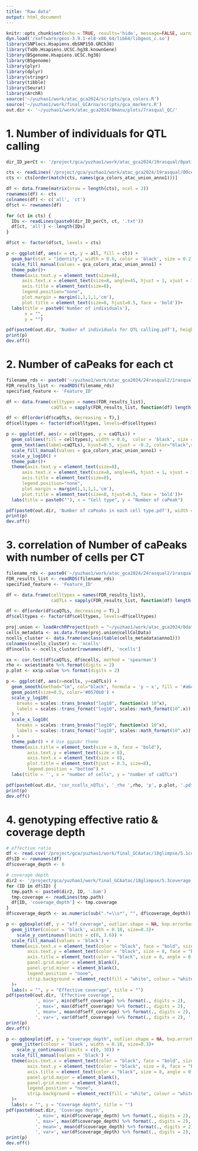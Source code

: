 ```yaml
---
title: "Raw data"
output: html_document
---
```


```r
knitr::opts_chunk$set(echo = TRUE, results='hide', message=FALSE, warning=FALSE, fig.height = 7, fig.width = 7)
dyn.load('/software/geos-3.9.1-el8-x86_64/lib64/libgeos_c.so')
library(SNPlocs.Hsapiens.dbSNP150.GRCh38) 
library(TxDb.Hsapiens.UCSC.hg38.knownGene)
library(BSgenome.Hsapiens.UCSC.hg38)     
library(BSgenome)
library(plyr)
library(dplyr)
library(stringr)
library(tibble)
library(Seurat)
library(ArchR)
source('~/yuzhao1/work/atac_gca2024/scripts/gca_colors.R')
source('~/yuzhao1/work/final_GCArna/scripts/gca_markers.R')
out.dir <- '~/yuzhao1/work/atac_gca2024/0manu/plots/7rasqual_QC/'
```


# 1. Number of individuals for QTL calling

```r
dir_ID_perCt <- '/project/gca/yuzhao1/work/atac_gca2024/19rasqual/0patientID_perCelltype/'
```

```r
cts <- readLines('/project/gca/yuzhao1/work/atac_gca2024/19rasqual/00celltypes_filtered.txt')
cts <- cts[order(match(cts, names(gca_colors_atac_union_anno1)))]

df <- data.frame(matrix(nrow = length(cts), ncol = 2))
rownames(df) <- cts
colnames(df) <- c('all', 'ct')
df$ct <- rownames(df)

for (ct in cts) {
  IDs <- readLines(paste0(dir_ID_perCt, ct, '.txt'))
  df[ct, 'all'] <- length(IDs)
}

df$ct <- factor(df$ct, levels = cts)
```

```r
p <- ggplot(df, aes(x = ct, y = all, fill = ct)) +
  geom_bar(stat = "identity", width = 0.6, color = 'black', size = 0.2) +
  scale_fill_manual(values = gca_colors_atac_union_anno1) + 
  theme_pubr()+
  theme(axis.text.y = element_text(size=8),
  	  axis.text.x = element_text(size=8, angle=45, hjust = 1, vjust = 1),
  	  axis.title = element_text(size=8),
  	  legend.position="none",
  	  plot.margin = margin(1,1,1,1,'cm'),
  	  plot.title = element_text(size=8, hjust=0.5, face = 'bold'))+
  labs(title = paste0('Number of individuals'),
       x = "",
       y = "")

pdf(paste0(out.dir, 'Number of individuals for QTL calling.pdf'), height = 4, width = 4.5)
print(p)
dev.off()
```


# 2. Number of caPeaks for each ct

```r
filename_rds <- paste0('~/yuzhao1/work/atac_gca2024/24rasqual2/1rasqual_results/FDR_results_list.rds')
FDR_results_list <- readRDS(filename_rds)
specified_feature <- 'Feature_ID'
```

```r
df <- data.frame(celltypes = names(FDR_results_list), 
                 caQTLs = sapply(FDR_results_list, function(df) length(unique(df[[specified_feature]]))))

df <- df[order(df$caQTLs, decreasing = T),]
df$celltypes <- factor(df$celltypes, levels=df$celltypes)

p <- ggplot(df, aes(x = celltypes, y = caQTLs)) +
  geom_col(aes(fill = celltypes), width = 0.6,  color = 'black', size = 0.2) +
  geom_text(aes(label=caQTLs), hjust=0.5, vjust = -0.2, color="black",size=2.5, fontface = 'bold')+
  scale_fill_manual(values = gca_colors_atac_union_anno1) + 
  scale_y_log10() +
  theme_pubr()+
  theme(axis.text.y = element_text(size=8),
  	  axis.text.x = element_text(size=8, angle=45, hjust = 1, vjust = 1),
  	  axis.title = element_text(size=8),
  	  legend.position="none",
  	  plot.margin = margin(1,1,1,1,'cm'),
  	  plot.title = element_text(size=8, hjust=0.5, face = 'bold'))+
  labs(title = paste0(""), x = "Cell type", y = "Number of caPeak")

pdf(paste0(out.dir, 'Number of caPeaks in each cell type.pdf'), width = 8, height = 4, pointsize = 1)
print(p)
dev.off()

```


# 3. correlation of Number of caPeaks with number of cells per CT

```r
filename_rds <- paste0('~/yuzhao1/work/atac_gca2024/24rasqual2/1rasqual_results/FDR_results_list.rds')
FDR_results_list <- readRDS(filename_rds)
specified_feature <- 'Feature_ID'
```

```r
df <- data.frame(celltypes = names(FDR_results_list), 
                 caQTLs = sapply(FDR_results_list, function(df) length(unique(df[[specified_feature]]))))

df <- df[order(df$caQTLs, decreasing = T),]
df$celltypes <- factor(df$celltypes, levels=df$celltypes)
```

```r
proj.union <- loadArchRProject(path = "~/yuzhao1/work/atac_gca2024/0dataset/5kmin_6TSS_DoubletRatio2_filtered1/")
cells_metadata <- as.data.frame(proj.union@cellColData)
ncells_cluster <- data.frame(unclass(table(cells_metadata$anno1)))
colnames(ncells_cluster) <- 'ncells'
df$ncells <- ncells_cluster[rownames(df), 'ncells']
```

```r
xx <- cor.test(df$caQTLs, df$ncells, method = 'spearman')
rho <- xx$estimate %>% format(digits = 2)
p.plot <- xx$p.value %>% format(digits = 2)
```

```r
p <- ggplot(df, aes(x=ncells, y=caQTLs)) + 
  geom_smooth(method="lm", col="black", formula = 'y ~ x', fill = '#a6cee3', size=0.5) + 
  geom_point(size=0.5, color='#0570b0') + 
  scale_y_log10(
    breaks = scales::trans_breaks("log10", function(x) 10^x),
    labels = scales::trans_format("log10", scales::math_format(10^.x))
  ) +
  scale_x_log10(
    breaks = scales::trans_breaks("log10", function(x) 10^x),
    labels = scales::trans_format("log10", scales::math_format(10^.x))
  ) +
  theme_pubr() + # Use ggpubr theme
  theme(axis.title = element_text(size = 8, face = 'bold'),
        axis.text.y = element_text(size = 8),
        axis.text.x = element_text(size = 8),
        plot.title = element_text(hjust = 0.5, size=8),
        legend.position = "bottom") +
  labs(title = '', x = "number of cells", y = "number of caQTLs")

pdf(paste0(out.dir, 'cor_ncells_nQTLs', '_rho ',rho, 'p', p.plot, '.pdf'), height = 3, width = 3)
print(p)
dev.off()
```

# 4. genotyping effective ratio & coverage depth

```r
# effective ratio
df <- read.csv('/project/gca/yuzhao1/work/final_GCAatac/18glimpse/5.1coverage_breadth/00summary_patient_bam.csv', row.names = 1)
df$ID <- rownames(df)
df$coverage_depth <- 0 

# coverage depth
dir2 <- '/project/gca/yuzhao1/work/final_GCAatac/18glimpse/5.3coverage_depth/'
for (ID in df$ID) {
  tmp.path <- paste0(dir2, ID, '.bam')
  tmp.coverage <- readLines(tmp.path)
  df[ID, 'coverage_depth'] <- tmp.coverage
}
df$coverage_depth <- as.numeric(sub(".*=\\s*", "", df$coverage_depth))

```

```r
p <- ggboxplot(df, y = "eff_coverage", outlier.shape = NA, bxp.errorbar=T, bxp.errorbar.width = 0.2, fill = '#fee391') +
  geom_jitter(colour = 'black', width = 0.18, size=0.3)+
    scale_y_continuous(limits = c(0, 3.6)) +
  scale_fill_manual(values = 'black') +
  theme(axis.text.x = element_text(color = "black", face = "bold", size = 8,),
        axis.text.y = element_text(color = "black", size = 8, face = "bold"),
        axis.title = element_text(color = "black", size = 8, angle = 0, face = "bold"),
        panel.grid.major = element_blank(),
        panel.grid.minor = element_blank(),      
        legend.position = "none",
        strip.background = element_rect(fill = "white", colour = "white")
  )+
  labs(x = "", y = "Effective coverage", title = "")
pdf(paste0(out.dir, 'Effective coverage', 
           ', min=', min(df$eff_coverage) %>% format(., digits = 2), 
           ', max=', max(df$eff_coverage) %>% format(., digits = 2),
           ', mean=', mean(df$eff_coverage) %>% format(., digits = 2),
           ', var=', var(df$eff_coverage) %>% format(., digits = 2), '.pdf'), width = 1.5, height = 4, pointsize = 1)
print(p)
dev.off()
```

```r
p <- ggboxplot(df, y = "coverage_depth", outlier.shape = NA, bxp.errorbar=T, bxp.errorbar.width = 0.2, fill = '#fee391') +
  geom_jitter(colour = 'black', width = 0.18, size=0.3)+
    scale_y_continuous(limits = c(0, 30)) +
  scale_fill_manual(values = 'black') +
  theme(axis.text.x = element_text(color = "black", face = "bold", size = 8,),
        axis.text.y = element_text(color = "black", size = 8, face = "bold"),
        axis.title = element_text(color = "black", size = 8, angle = 0, face = "bold"),
        panel.grid.major = element_blank(),
        panel.grid.minor = element_blank(),      
        legend.position = "none",
        strip.background = element_rect(fill = "white", colour = "white")
  )+
  labs(x = "", y = "Coverage depth", title = "")
pdf(paste0(out.dir, 'Coverage depth', 
           ', min=', min(df$coverage_depth) %>% format(., digits = 2), 
           ', max=', max(df$coverage_depth) %>% format(., digits = 2),
           ', mean=', mean(df$coverage_depth) %>% format(., digits = 2),
           ', var=', var(df$coverage_depth) %>% format(., digits = 2), '.pdf'), width = 1.5, height = 4, pointsize = 1)
print(p)
dev.off()

```

